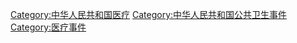 [[Category:中华人民共和国医疗|Category:中华人民共和国医疗]]
[[Category:中华人民共和国公共卫生事件|Category:中华人民共和国公共卫生事件]]
[[Category:医疗事件|Category:医疗事件]]